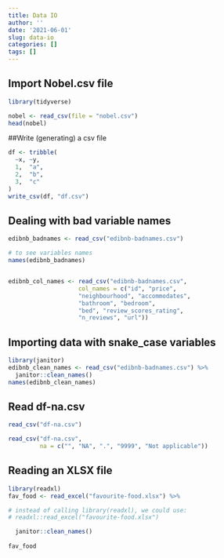 ```yaml
---
title: Data IO
author: ''
date: '2021-06-01'
slug: data-io
categories: []
tags: []
---
```


## Import Nobel.csv file

```r

library(tidyverse)

nobel <- read_csv(file = "nobel.csv")
head(nobel)

```

##Write (generating) a csv file

```r

df <- tribble(
  ~x, ~y,
  1,  "a",
  2,  "b",
  3,  "c"
)
write_csv(df, "df.csv")

```







## Dealing with bad variable names

```r
edibnb_badnames <- read_csv("edibnb-badnames.csv")

# to see variables names
names(edibnb_badnames)


edibnb_col_names <- read_csv("edibnb-badnames.csv",
                    col_names = c("id", "price", 
                    "neighbourhood", "accommodates",
                    "bathroom", "bedroom", 
                    "bed", "review_scores_rating", 
                    "n_reviews", "url"))

```

## Importing data with snake_case variables

```r
library(janitor)
edibnb_clean_names <- read_csv("edibnb-badnames.csv") %>%
  janitor::clean_names()
names(edibnb_clean_names)

```

## Read df-na.csv

```r
read_csv("df-na.csv")

read_csv("df-na.csv", 
         na = c("", "NA", ".", "9999", "Not applicable"))

```

## Reading an XLSX file

```r

library(readxl)
fav_food <- read_excel("favourite-food.xlsx") %>%

# instead of calling library(readxl), we could use:
# readxl::read_excel("favourite-food.xlsx")

  janitor::clean_names()
  
fav_food
```

